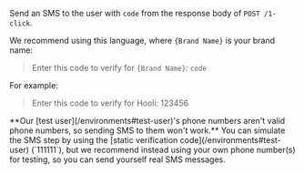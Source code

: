 
Send an SMS to the user with `code` from the response body of `POST /1-click`.

We recommend using this language, where `{Brand Name}` is your brand name:

> Enter this code to verify for `{Brand Name}`: `code`

For example:

> Enter this code to verify for Hooli: 123456

<HowToConstructAVerificationLink/>

<Admonition type="warning">
    **Our [test user](/environments#test-user)'s phone numbers aren't valid phone numbers, so sending SMS to them won't work.** You can simulate the SMS step by using the [static verification code](/environments#test-user) (`111111`), but we recommend instead using your own phone number(s) for testing, so you can send yourself real SMS messages.
</Admonition>